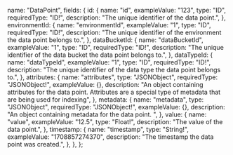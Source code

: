   name: "DataPoint",
  fields: {
    id: {
      name: "id",
      exampleValue: "123",
      type: "ID",
      requiredType: "ID!",
      description: "The unique identifier of the data point.",
    },
    environmentId: {
      name: "environmentId",
      exampleValue: "1",
      type: "ID",
      requiredType: "ID!",
      description:
        "The unique identifier of the environment the data point belongs to.",
    },
    dataBucketId: {
      name: "dataBucketId",
      exampleValue: "1",
      type: "ID",
      requiredType: "ID!",
      description:
        "The unique identifier of the data bucket the data point belongs to.",
    },
    dataTypeId: {
      name: "dataTypeId",
      exampleValue: "1",
      type: "ID",
      requiredType: "ID!",
      description:
        "The unique identifier of the data type the data point belongs to.",
    },
    attributes: {
      name: "attributes",
      type: "JSONObject",
      requiredType: "JSONObject!",
      exampleValue: {},
      description:
        "An object containing attributes for the data point. Attributes are a special type of metadata that are being used for indexing",
    },
    metadata: {
      name: "metadata",
      type: "JSONObject",
      requiredType: "JSONObject!",
      exampleValue: {},
      description: "An object containing metadata for the data point. ",
    },
    value: {
      name: "value",
      exampleValue: "12.5",
      type: "Float!",
      description: "The value of the data point.",
    },
    timestamp: {
      name: "timestamp",
      type: "String!",
      exampleValue: "1708857274370",
      description: "The timestamp the data point was created.",
    },
  },
};
